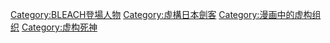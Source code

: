 [[Category:BLEACH登場人物|Category:BLEACH登場人物]]
[[Category:虛構日本劍客|Category:虛構日本劍客]]
[[Category:漫画中的虚构组织|Category:漫画中的虚构组织]]
[[Category:虚构死神|Category:虚构死神]]